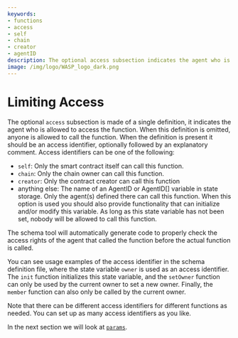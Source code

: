```yaml
---
keywords:
- functions
- access
- self
- chain
- creator
- agentID
description: The optional access subsection indicates the agent who is allowed to access the function. When this definition is omitted, anyone is allowed to call the function.
image: /img/logo/WASP_logo_dark.png
---
```

# Limiting Access

The optional `access` subsection is made of a single definition, it indicates the agent
who is allowed to access the function. When this definition is omitted, anyone is allowed
to call the function. When the definition is present it should be an access identifier,
optionally followed by an explanatory comment. Access identifiers can be one of the
following:

* `self`: Only the smart contract itself can call this function.
* `chain`: Only the chain owner can call this function.
* `creator`: Only the contract creator can call this function
* anything else: The name of an AgentID or AgentID[] variable in state storage. Only the
  agent(s) defined there can call this function. When this option is used you should also
  provide functionality that can initialize and/or modify this variable. As long as this
  state variable has not been set, nobody will be allowed to call this function.

The schema tool will automatically generate code to properly check the access rights of
the agent that called the function before the actual function is called.

You can see usage examples of the access identifier in the schema definition file, where
the state variable `owner` is used as an access identifier. The `init` function initializes
this state variable, and the `setOwner` function can only be used by the current owner to
set a new owner. Finally, the `member` function can also only be called by the current
owner.

Note that there can be different access identifiers for different functions as needed. You
can set up as many access identifiers as you like.

In the next section we will look at [`params`](params.mdx).
